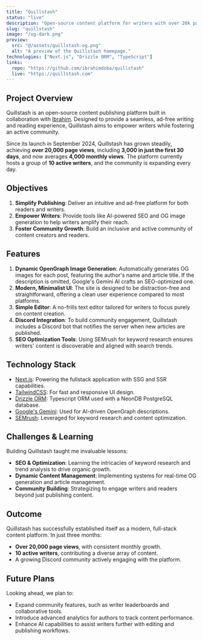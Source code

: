 ```yaml
---
title: "Quillstash"
status: "live"
description: "Open-source content platform for writers with over 20k page views."
slug: "quillstash"
image: "/og-dark.png"
preview:
  src: "@/assets/quillstash-og.png"
  alt: "A preview of the Quillstash homepage."
technologies: ["Next.js", "Drizzle ORM", "TypeScript"]
links:
  repo: "https://github.com/ibrahimdoba/quillstash"
  live: "https://quillstash.com"
---
```



<ProseImage src={cover} alt="A preview of the Quillstash homepage." />

## Project Overview

Quillstash is an open-source content publishing platform built in collaboration with [Ibrahim](https://ibrahimdoba.vercel.app). Designed to provide a seamless, ad-free writing and reading experience, Quillstash aims to empower writers while fostering an active community. 

Since its launch in September 2024, Quillstash has grown steadily, achieving **over 20,000 page views**, including **3,000 in just the first 30 days**, and now averages **4,000 monthly views**. The platform currently hosts a group of **10 active writers**, and the community is expanding every day.

## Objectives

1. **Simplify Publishing**: Deliver an intuitive and ad-free platform for both readers and writers.
2. **Empower Writers**: Provide tools like AI-powered SEO and OG image generation to help writers amplify their reach.
3. **Foster Community Growth**: Build an inclusive and active community of content creators and readers.

## Features

1. **Dynamic OpenGraph Image Generation**: Automatically generates OG images for each post, featuring the author's name and article title. If the description is omitted, Google's Gemini AI crafts an SEO-optimized one.
2. **Modern, Minimalist UI**: The site is designed to be distraction-free and straightforward, offering a clean user experience compared to most platforms.
3. **Simple Editor**: A no-frills text editor tailored for writers to focus purely on content creation.
4. **Discord Integration**: To build community engagement, Quillstash includes a Discord bot that notifies the server when new articles are published.
5. **SEO Optimization Tools**: Using SEMrush for keyword research ensures writers' content is discoverable and aligned with search trends.

<ProseImage src={explore} alt="A preview of the Quillstash explore page." />

## Technology Stack

- [Next.js](https://nextjs.org): Powering the fullstack application with SSG and SSR capabilities.
- [TailwindCSS](https://tailwindcss.com): For fast and responsive UI design.
- [Drizzle ORM](https://drizzle.team): Typescript ORM used with a NeonDB PostgreSQL database.
- [Google's Gemini](https://ai.google.dev/gemini-api): Used for AI-driven OpenGraph descriptions.
- [SEMrush](https://www.semrush.com): Leveraged for keyword research and content optimization.

## Challenges & Learning

Building Quillstash taught me invaluable lessons:
- **SEO & Optimization**: Learning the intricacies of keyword research and trend analysis to drive organic growth.
- **Dynamic Content Management**: Implementing systems for real-time OG generation and article management.
- **Community Building**: Strategizing to engage writers and readers beyond just publishing content.

## Outcome

Quillstash has successfully established itself as a modern, full-stack content platform. In just three months:
- **Over 20,000 page views**, with consistent monthly growth.
- **10 active writers**, contributing a diverse array of content.
- A growing Discord community actively engaging with the platform.

## Future Plans

Looking ahead, we plan to:
- Expand community features, such as writer leaderboards and collaborative tools.
- Introduce advanced analytics for authors to track content performance.
- Enhance AI capabilities to assist writers further with editing and publishing workflows.

